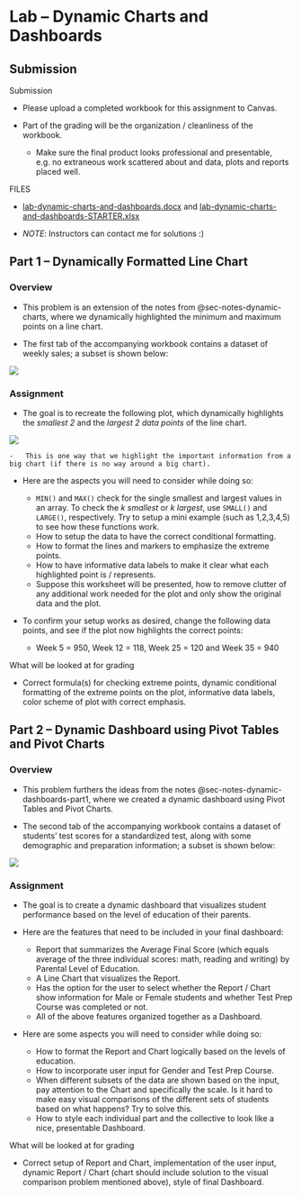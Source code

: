 # Lab -- Dynamic Charts and Dashboards {#sec-lab-dynamic-charts-and-dashboards}

## Submission

Submission

- Please upload a completed workbook for this assignment to Canvas.

- Part of the grading will be the organization / cleanliness of the workbook.

    - Make sure the final product looks professional and presentable, e.g. no extraneous work scattered about and data, plots and reports placed well.

FILES

- [lab-dynamic-charts-and-dashboards.docx](https://github.com/coltongearhart/dana320/blob/main/excel/lab-dynamic-charts-and-dashboards.docx) and [lab-dynamic-charts-and-dashboards-STARTER.xlsx](https://github.com/coltongearhart/dana320/blob/main/excel/lab-dynamic-charts-and-dashboards-STARTER.xlsx)

- *NOTE*: Instructors can contact me for solutions :)

## Part 1 -- Dynamically Formatted Line Chart

### Overview

-   This problem is an extension of the notes from @sec-notes-dynamic-charts, where we dynamically highlighted the minimum and maximum points on a line chart.

-   The first tab of the accompanying workbook contains a dataset of weekly sales; a subset is shown below:

![](images/lab1.4-part1-data.png){fig-align="left"}

### Assignment

-   The goal is to recreate the following plot, which dynamically highlights the *smallest 2* and the *largest 2 data points* of the line chart.

![](images/lab1.4-part1-plot.png){fig-align="left"}

```         
-   This is one way that we highlight the important information from a big chart (if there is no way around a big chart).
```

-   Here are the aspects you will need to consider while doing so:

    -   `MIN()` and `MAX()` check for the single smallest and largest values in an array. To check the *k smallest* or *k largest*, use `SMALL()` and `LARGE()`, respectively. Try to setup a mini example (such as 1,2,3,4,5) to see how these functions work.
    -   How to setup the data to have the correct conditional formatting.
    -   How to format the lines and markers to emphasize the extreme points.
    -   How to have informative data labels to make it clear what each highlighted point is / represents.
    -   Suppose this worksheet will be presented, how to remove clutter of any additional work needed for the plot and only show the original data and the plot.

-   To confirm your setup works as desired, change the following data points, and see if the plot now highlights the correct points:

    -   Week 5 = 950, Week 12 = 118, Week 25 = 120 and Week 35 = 940

What will be looked at for grading

-   Correct formula(s) for checking extreme points, dynamic conditional formatting of the extreme points on the plot, informative data labels, color scheme of plot with correct emphasis.

## Part 2 -- Dynamic Dashboard using Pivot Tables and Pivot Charts

### Overview

-   This problem furthers the ideas from the notes @sec-notes-dynamic-dashboards-part1, where we created a dynamic dashboard using Pivot Tables and Pivot Charts.

-   The second tab of the accompanying workbook contains a dataset of students' test scores for a standardized test, along with some demographic and preparation information; a subset is shown below:

![](images/lab1.4-part2-data.png){fig-align="left"}

### Assignment

-   The goal is to create a dynamic dashboard that visualizes student performance based on the level of education of their parents.

-   Here are the features that need to be included in your final dashboard:

    -   Report that summarizes the Average Final Score (which equals average of the three individual scores: math, reading and writing) by Parental Level of Education.
    -   A Line Chart that visualizes the Report.
    -   Has the option for the user to select whether the Report / Chart show information for Male or Female students and whether Test Prep Course was completed or not.
    -   All of the above features organized together as a Dashboard.

-   Here are some aspects you will need to consider while doing so:

    -   How to format the Report and Chart logically based on the levels of education.
    -   How to incorporate user input for Gender and Test Prep Course.
    -   When different subsets of the data are shown based on the input, pay attention to the Chart and specifically the scale. Is it hard to make easy visual comparisons of the different sets of students based on what happens? Try to solve this.
    -   How to style each individual part and the collective to look like a nice, presentable Dashboard.

What will be looked at for grading

-   Correct setup of Report and Chart, implementation of the user input, dynamic Report / Chart (chart should include solution to the visual comparison problem mentioned above), style of final Dashboard.
